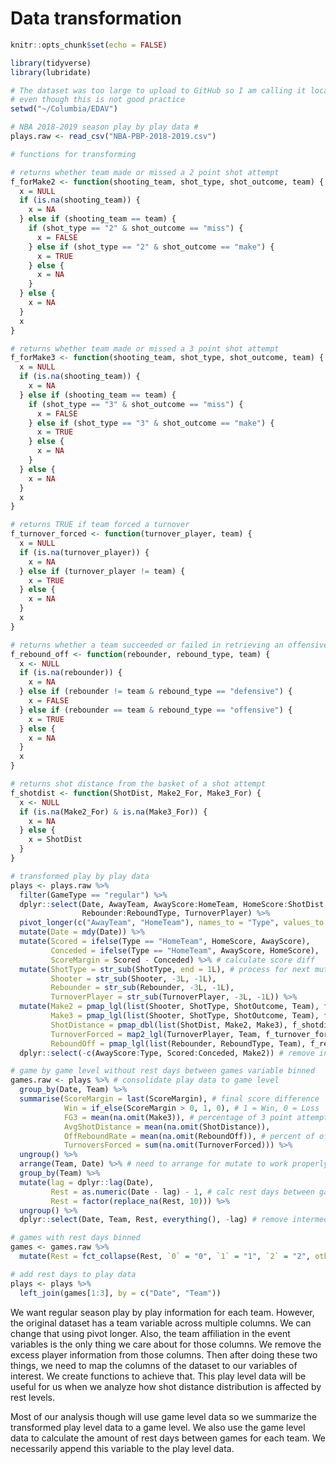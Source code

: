# Data transformation

```r
knitr::opts_chunk$set(echo = FALSE)
```

```r
library(tidyverse)
library(lubridate)

# The dataset was too large to upload to GitHub so I am calling it locally
# even though this is not good practice
setwd("~/Columbia/EDAV")

# NBA 2018-2019 season play by play data #
plays.raw <- read_csv("NBA-PBP-2018-2019.csv")

# functions for transforming

# returns whether team made or missed a 2 point shot attempt
f_forMake2 <- function(shooting_team, shot_type, shot_outcome, team) {
  x = NULL
  if (is.na(shooting_team)) {
    x = NA
  } else if (shooting_team == team) {
    if (shot_type == "2" & shot_outcome == "miss") {
      x = FALSE
    } else if (shot_type == "2" & shot_outcome == "make") {
      x = TRUE
    } else {
      x = NA
    }
  } else {
    x = NA
  }
  x
}

# returns whether team made or missed a 3 point shot attempt
f_forMake3 <- function(shooting_team, shot_type, shot_outcome, team) {
  x = NULL
  if (is.na(shooting_team)) {
    x = NA
  } else if (shooting_team == team) {
    if (shot_type == "3" & shot_outcome == "miss") {
      x = FALSE
    } else if (shot_type == "3" & shot_outcome == "make") {
      x = TRUE
    } else {
      x = NA
    }
  } else {
    x = NA
  }
  x
}

# returns TRUE if team forced a turnover
f_turnover_forced <- function(turnover_player, team) {
  x = NULL
  if (is.na(turnover_player)) {
    x = NA
  } else if (turnover_player != team) {
    x = TRUE
  } else {
    x = NA
  }
  x
}

# returns whether a team succeeded or failed in retrieving an offensive rebound opportunity
f_rebound_off <- function(rebounder, rebound_type, team) {
  x <- NULL
  if (is.na(rebounder)) {
    x = NA
  } else if (rebounder != team & rebound_type == "defensive") {
    x = FALSE
  } else if (rebounder == team & rebound_type == "offensive") {
    x = TRUE
  } else {
    x = NA
  }
  x
}

# returns shot distance from the basket of a shot attempt
f_shotdist <- function(ShotDist, Make2_For, Make3_For) {
  x <- NULL
  if (is.na(Make2_For) & is.na(Make3_For)) {
    x = NA
  } else {
    x = ShotDist
  }
}

# transformed play by play data
plays <- plays.raw %>%
  filter(GameType == "regular") %>%
  dplyr::select(Date, AwayTeam, AwayScore:HomeTeam, HomeScore:ShotDist,
                Rebounder:ReboundType, TurnoverPlayer) %>%
  pivot_longer(c("AwayTeam", "HomeTeam"), names_to = "Type", values_to = "Team") %>%
  mutate(Date = mdy(Date)) %>%
  mutate(Scored = ifelse(Type == "HomeTeam", HomeScore, AwayScore),
         Conceded = ifelse(Type == "HomeTeam", AwayScore, HomeScore),
         ScoreMargin = Scored - Conceded) %>% # calculate score diff
  mutate(ShotType = str_sub(ShotType, end = 1L), # process for next mutate
         Shooter = str_sub(Shooter, -3L, -1L),
         Rebounder = str_sub(Rebounder, -3L, -1L),
         TurnoverPlayer = str_sub(TurnoverPlayer, -3L, -1L)) %>%
  mutate(Make2 = pmap_lgl(list(Shooter, ShotType, ShotOutcome, Team), f_forMake2), # events
         Make3 = pmap_lgl(list(Shooter, ShotType, ShotOutcome, Team), f_forMake3),
         ShotDistance = pmap_dbl(list(ShotDist, Make2, Make3), f_shotdist),
         TurnoverForced = map2_lgl(TurnoverPlayer, Team, f_turnover_forced),
         ReboundOff = pmap_lgl(list(Rebounder, ReboundType, Team), f_rebound_off)) %>%
  dplyr::select(-c(AwayScore:Type, Scored:Conceded, Make2)) # remove intermediate variables

# game by game level without rest days between games variable binned
games.raw <- plays %>% # consolidate play data to game level
  group_by(Date, Team) %>%
  summarise(ScoreMargin = last(ScoreMargin), # final score difference
            Win = if_else(ScoreMargin > 0, 1, 0), # 1 = Win, 0 = Loss
            FG3 = mean(na.omit(Make3)), # percentage of 3 point attempts made
            AvgShotDistance = mean(na.omit(ShotDistance)),
            OffReboundRate = mean(na.omit(ReboundOff)), # percent of off reb grabbed
            TurnoversForced = sum(na.omit(TurnoverForced))) %>%
  ungroup() %>%
  arrange(Team, Date) %>% # need to arrange for mutate to work properly
  group_by(Team) %>%
  mutate(lag = dplyr::lag(Date),
         Rest = as.numeric(Date - lag) - 1, # calc rest days between games
         Rest = factor(replace_na(Rest, 10))) %>%
  ungroup() %>%
  dplyr::select(Date, Team, Rest, everything(), -lag) # remove intermediate var

# games with rest days binned
games <- games.raw %>%
  mutate(Rest = fct_collapse(Rest, `0` = "0", `1` = "1", `2` = "2", other_level = "3+"))

# add rest days to play data
plays <- plays %>%
  left_join(games[1:3], by = c("Date", "Team"))
```

We want regular season play by play information for each team. However, the original dataset has a team variable across multiple columns. We can change that using pivot longer. Also, the team affiliation in the event variables is the only thing we care about for those columns. We remove the excess player information from those columns. Then after doing these two things, we need to map the columns of the dataset to our variables of interest. We create functions to achieve that. This play level data will be useful for us when we analyze how shot distance distribution is affected by rest levels.

Most of our analysis though will use game level data so we summarize the transformed play level data to a game level. We also use the game level data to calculate the amount of rest days between games for each team. We necessarily append this variable to the play level data.